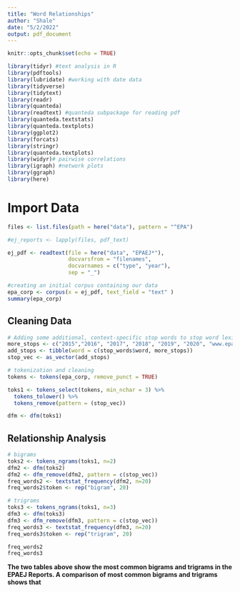 ```yaml
---
title: "Word Relationships"
author: "Shale"
date: "5/2/2022"
output: pdf_document
---
```


```r
knitr::opts_chunk$set(echo = TRUE)

library(tidyr) #text analysis in R
library(pdftools)
library(lubridate) #working with date data
library(tidyverse)
library(tidytext)
library(readr)
library(quanteda)
library(readtext) #quanteda subpackage for reading pdf
library(quanteda.textstats)
library(quanteda.textplots)
library(ggplot2)
library(forcats)
library(stringr)
library(quanteda.textplots)
library(widyr)# pairwise correlations
library(igraph) #network plots
library(ggraph)
library(here)
```

# Import Data

```r
files <- list.files(path = here("data"), pattern = "^EPA")

#ej_reports <- lapply(files, pdf_text)

ej_pdf <- readtext(file = here("data", "EPAEJ*"), 
                   docvarsfrom = "filenames", 
                   docvarnames = c("type", "year"),
                   sep = "_")

#creating an initial corpus containing our data
epa_corp <- corpus(x = ej_pdf, text_field = "text" )
summary(epa_corp)
```

## Cleaning Data

```r
# Adding some additional, context-specific stop words to stop word lexicon
more_stops <- c("2015","2016", "2017", "2018", "2019", "2020", "www.epa.gov", "https")
add_stops <- tibble(word = c(stop_words$word, more_stops)) 
stop_vec <- as_vector(add_stops)
```

```r
# tokenization and cleaning
tokens <- tokens(epa_corp, remove_punct = TRUE)

toks1 <- tokens_select(tokens, min_nchar = 3) %>% 
  tokens_tolower() %>% 
  tokens_remove(pattern = (stop_vec))

dfm <- dfm(toks1)
```

## Relationship Analysis

```r
# bigrams
toks2 <- tokens_ngrams(toks1, n=2)
dfm2 <- dfm(toks2)
dfm2 <- dfm_remove(dfm2, pattern = c(stop_vec))
freq_words2 <- textstat_frequency(dfm2, n=20)
freq_words2$token <- rep("bigram", 20)
```

```r
# trigrams
toks3 <- tokens_ngrams(toks1, n=3)
dfm3 <- dfm(toks3)
dfm3 <- dfm_remove(dfm3, pattern = c(stop_vec))
freq_words3 <- textstat_frequency(dfm3, n=20)
freq_words3$token <- rep("trigram", 20)
```

```r
freq_words2
freq_words3
```

**The two tables above show the most common bigrams and trigrams in the EPAEJ Reports. A comparison of most common bigrams and trigrams shows that **
